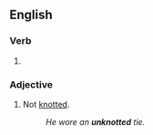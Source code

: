 ==English==

===Verb===
{{head|en|verb form}}

# {{en-past of|unknot}}

===Adjective===
{{en-adj|-}}

# Not [[knotted]].
#: ''He wore an '''unknotted''' tie.''